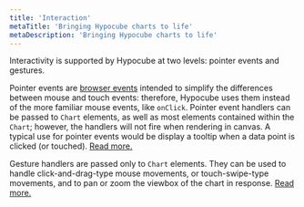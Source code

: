 ```yaml
---
title: 'Interaction'
metaTitle: 'Bringing Hypocube charts to life'
metaDescription: 'Bringing Hypocube charts to life'
---
```


Interactivity is supported by Hypocube at two levels: pointer events and gestures.

Pointer events are [browser events](https://developer.mozilla.org/en-US/docs/Web/API/Pointer_events) intended to simplify the differences between mouse and touch events: therefore, Hypocube uses them instead of the more familiar mouse events, like `onClick`. Pointer event handlers can be passed to `Chart` elements, as well as most elements contained within the `Chart`; however, the handlers will not fire when rendering in canvas. A typical use for pointer events would be display a tooltip when a data point is clicked (or touched). [Read more.](./interaction/1-pointer-events)

Gesture handlers are passed only to `Chart` elements. They can be used to handle click-and-drag-type mouse movements, or touch-swipe-type movements, and to pan or zoom the viewbox of the chart in response. [Read more.](./interaction/3-handling-gestures)
